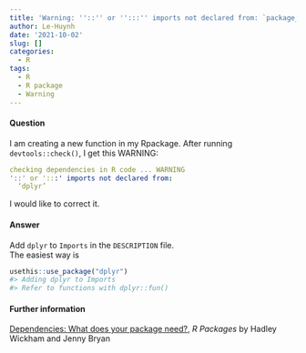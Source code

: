```yaml
---
title: 'Warning: ''::'' or '':::'' imports not declared from: `package_name`'
author: Le-Huynh
date: '2021-10-02'
slug: []
categories:
  - R
tags:
  - R
  - R package
  - Warning
---
```

#### Question
I am creating a new function in my Rpackage. 
After running `devtools::check()`, I get this WARNING:  

```yaml
checking dependencies in R code ... WARNING
'::' or ':::' imports not declared from:
  ‘dplyr’ 
```

I would like to correct it.  

#### Answer
Add `dplyr` to `Imports` in the `DESCRIPTION` file.  
The easiest way is

```r
usethis::use_package("dplyr")
#> Adding dplyr to Imports
#> Refer to functions with dplyr::fun()
```

#### Further information
[Dependencies: What does your package need?](https://r-pkgs.org/description.html#dependencies), 
_R Packages_ by  Hadley Wickham and Jenny Bryan  


